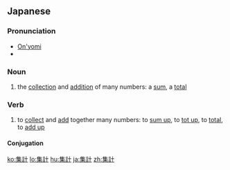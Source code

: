 ==Japanese==
{{ja-kanjitab|しゅう|けい|yomi=on}}

===Pronunciation===
* [[音読み|On'yomi]]
* {{IPA|lang=ja|[ɕʲɯᵝːke̞ː]}}

===Noun===
{{ja-noun|しゅうけい|hhira=しふけい}}

# the [[collection]] and [[addition]] of many numbers: a [[sum]], a [[total]]

===Verb===
{{ja-verb-suru|しゅうけい|hhira=しふけい}}

# to [[collect]] and [[add]] together many numbers: to [[sum up]], to [[tot up]], to [[total]], to [[add up]]

====Conjugation====
{{ja-suru|しゅうけい}}

[[ko:集計]]
[[lo:集計]]
[[hu:集計]]
[[ja:集計]]
[[zh:集計]]